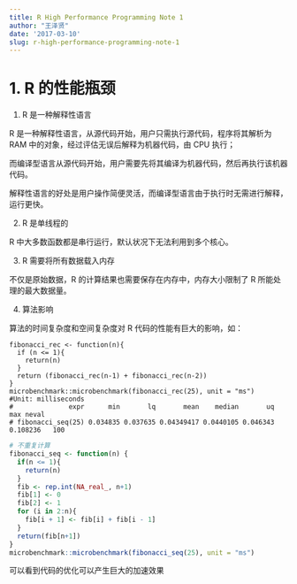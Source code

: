 ```yaml
---
title: R High Performance Programming Note 1
author: "王泽贤"
date: '2017-03-10'
slug: r-high-performance-programming-note-1
---
```


# 1. R 的性能瓶颈

1. R 是一种解释性语言

R 是一种解释性语言，从源代码开始，用户只需执行源代码，程序将其解析为 RAM 中的对象，经过评估无误后解释为机器代码，由 CPU 执行；

而编译型语言从源代码开始，用户需要先将其编译为机器代码，然后再执行该机器代码。

解释性语言的好处是用户操作简便灵活，而编译型语言由于执行时无需进行解释，运行更快。

2. R 是单线程的

R 中大多数函数都是串行运行，默认状况下无法利用到多个核心。

3. R 需要将所有数据载入内存

不仅是原始数据，R 的计算结果也需要保存在内存中，内存大小限制了 R 所能处理的最大数据量。

4. 算法影响

算法的时间复杂度和空间复杂度对 R 代码的性能有巨大的影响，如：

```
fibonacci_rec <- function(n){
  if (n <= 1){
    return(n)
  }
  return (fibonacci_rec(n-1) + fibonacci_rec(n-2))
}
microbenchmark::microbenchmark(fibonacci_rec(25), unit = "ms")
#Unit: milliseconds
#              expr      min       lq       mean    median       uq      max neval
# fibonacci_seq(25) 0.034835 0.037635 0.04349417 0.0440105 0.046343 0.108236   100
```

```r
# 不重复计算
fibonacci_seq <- function(n) {
  if(n <= 1){
    return(n)
  }
  fib <- rep.int(NA_real_, n+1)
  fib[1] <- 0
  fib[2] <- 1
  for (i in 2:n){
    fib[i + 1] <- fib[i] + fib[i - 1]
  }
  return(fib[n+1])
}
microbenchmark::microbenchmark(fibonacci_seq(25), unit = "ms")
```

可以看到代码的优化可以产生巨大的加速效果
